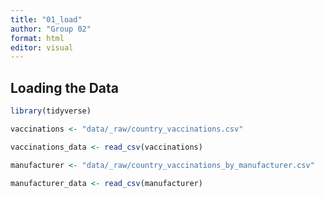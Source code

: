 ```yaml
---
title: "01_load"
author: "Group 02"
format: html
editor: visual
---
```


## Loading the Data

```r
library(tidyverse)

vaccinations <- "data/_raw/country_vaccinations.csv"

vaccinations_data <- read_csv(vaccinations)

manufacturer <- "data/_raw/country_vaccinations_by_manufacturer.csv"

manufacturer_data <- read_csv(manufacturer)
```

